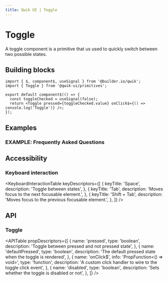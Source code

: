 ```yaml
---
title: Qwik UI | Toggle
---
```



<StatusBanner status={statusByComponent.headless.Toggle} />

# Toggle

A toggle component is a primitive that us used to quickly switch between two possible states.

## Building blocks

```tsx
import { $, component$, useSignal } from '@builder.io/qwik';
import { Toggle } from '@qwik-ui/primitives';

export default component$(() => {
  const toggleChecked = useSignal(false);
  return <Toggle pressed={toggleChecked.value} onClick$={() => console.log('Toggle')} />;
});
```

## Examples

### EXAMPLE: Frequently Asked Questions

## Accessibility

### Keyboard interaction

<KeyboardInteractionTable
  keyDescriptors={[
    {
      keyTitle: 'Space',
      description: 'Toggle between states',
    },
    {
      keyTitle: 'Tab',
      description: 'Moves focus to the next focusable element.',
    },
    {
      keyTitle: 'Shift + Tab',
      description: 'Moves focus to the previous focusable element.',
    },
  ]}
/>

## API

### Toggle

<APITable
  propDescriptors={[
    {
      name: 'pressed',
      type: 'boolean',
      description: 'Toggle between pressed and not pressed state',
    },
    {
      name: 'defaultPressed',
      type: 'boolean',
      description: 'The default pressed state when the toggle is rendered',
    },
    {
      name: 'onClick$',
      info: 'PropFunction<() => void>',
      type: 'function',
      description: 'A custom click handler to wire to the toggle click event',
    },
    {
      name: 'disabled',
      type: 'boolean',
      description: 'Sets whether the toggle is disabled or not',
    },
  ]}
/>
